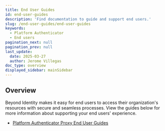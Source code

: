 ```yaml
---
title: End User Guides
id: end-user-guides
description: 'Find documentation to guide and support end users.'
slug: /end-user-guides/end-user-guides
keywords:
  - Platform Authenticator
  - End users
pagination_next: null
pagination_prev: null
last_update:
  date: 2025-03-27
  author: Jerome Villegas
doc_type: overview
displayed_sidebar: mainSidebar
---
```


## Overview

Beyond Identity makes it easy for end users to access their organization's resources with secure and seamless processes. View the guides below for more information about supporting your end users' experience.

- [Platform Authenticator Proxy End User Guides](/docs/end-user-guides/proxy-end-user)